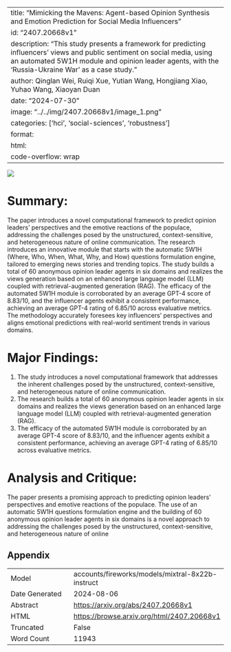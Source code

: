 
---
title: "Mimicking the Mavens: Agent-based Opinion Synthesis and Emotion Prediction for Social Media Influencers"
id: "2407.20668v1"
description: "This study presents a framework for predicting influencers' views and public sentiment on social media, using an automated 5W1H module and opinion leader agents, with the 'Russia-Ukraine War' as a case study."
author: Qinglan Wei, Ruiqi Xue, Yutian Wang, Hongjiang Xiao, Yuhao Wang, Xiaoyan Duan
date: "2024-07-30"
image: "../../img/2407.20668v1/image_1.png"
categories: ['hci', 'social-sciences', 'robustness']
format:
  html:
    code-overflow: wrap
---

![](../../img/2407.20668v1/image_1.png)

# Summary:

The paper introduces a novel computational framework to predict opinion leaders' perspectives and the emotive reactions of the populace, addressing the challenges posed by the unstructured, context-sensitive, and heterogeneous nature of online communication. The research introduces an innovative module that starts with the automatic 5W1H (Where, Who, When, What, Why, and How) questions formulation engine, tailored to emerging news stories and trending topics. The study builds a total of 60 anonymous opinion leader agents in six domains and realizes the views generation based on an enhanced large language model (LLM) coupled with retrieval-augmented generation (RAG). The efficacy of the automated 5W1H module is corroborated by an average GPT-4 score of 8.83/10, and the influencer agents exhibit a consistent performance, achieving an average GPT-4 rating of 6.85/10 across evaluative metrics. The methodology accurately foresees key influencers' perspectives and aligns emotional predictions with real-world sentiment trends in various domains.

# Major Findings:

1. The study introduces a novel computational framework that addresses the inherent challenges posed by the unstructured, context-sensitive, and heterogeneous nature of online communication.
2. The research builds a total of 60 anonymous opinion leader agents in six domains and realizes the views generation based on an enhanced large language model (LLM) coupled with retrieval-augmented generation (RAG).
3. The efficacy of the automated 5W1H module is corroborated by an average GPT-4 score of 8.83/10, and the influencer agents exhibit a consistent performance, achieving an average GPT-4 rating of 6.85/10 across evaluative metrics.

# Analysis and Critique:

The paper presents a promising approach to predicting opinion leaders' perspectives and emotive reactions of the populace. The use of an automatic 5W1H questions formulation engine and the building of 60 anonymous opinion leader agents in six domains is a novel approach to addressing the challenges posed by the unstructured, context-sensitive, and heterogeneous nature of online

## Appendix

|          |          |
|----------|----------|
| Model     | accounts/fireworks/models/mixtral-8x22b-instruct       |
| Date Generated     | 2024-08-06       |
| Abstract | [https://arxiv.org/abs/2407.20668v1](https://arxiv.org/abs/2407.20668v1)        |
| HTML     | [https://browse.arxiv.org/html/2407.20668v1](https://browse.arxiv.org/html/2407.20668v1)       |
| Truncated       | False       |
| Word Count       | 11943       |